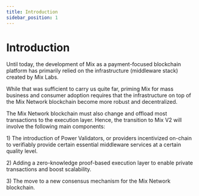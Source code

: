 ```yaml
---
title: Introduction
sidebar_position: 1  
---
```


# Introduction

Until today, the development of Mix as a payment-focused blockchain platform has primarily relied on the infrastructure (middleware stack) created by Mix Labs.&#x20;

While that was sufficient to carry us quite far, priming Mix for mass business and consumer adoption requires that the infrastructure on top of the Mix Network blockchain become more robust and decentralized.&#x20;

The Mix Network blockchain must also change and offload most transactions to the execution layer. Hence, the transition to Mix V2 will involve the following main components:

1\) The introduction of Power Validators, or providers incentivized on-chain to verifiably provide certain essential middleware services at a certain quality level.

2\) Adding a zero-knowledge proof-based execution layer to enable private transactions and boost scalability.

3\) The move to a new consensus mechanism for the Mix Network blockchain.
